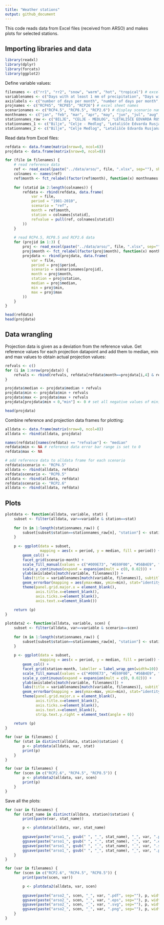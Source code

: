 ```yaml
---
title: "Weather stations"
output: github_document
---
```


This code reads data from Excel files (received from ARSO) and makes plots for 
selected stations.

## Importing libraries and data

```r
library(readxl)
library(dplyr)
library(forcats)
library(ggplot2)
```

Define variable values:

```r
filenames <- c("rr1", "rr2", "snow", "warm", "hot", "tropical") # excel file names
variablenames <- c("Days with at least 1 mm of precipitation", "Days with at least 20 mm of precipitation", "Days with snow", expression("Warm days (T"["max"]*" \u2265 25\u00B0C)"), expression("Hot days (T"["max"]*" \u2265 30\u00B0C)"), expression("Tropical nights (T"["min"]*" \u2265 20\u00B0C)")) # display variable names
axislabels <- c("number of days per month", "number of days per month", "number of days per month", "number of days per month", "number of days per month", "number of nights per month")
projnames <- c("RCP45", "RCP85", "RCP26") # excel sheet names
scenarionames <- c("RCP4.5", "RCP8.5", "RCP2.6") # display scenario names
monthnames <- c("jan", "feb", "mar", "apr", "may", "jun", "jul", "aug", "sep", "oct", "nov", "dec")
stationnames_raw <- c("BILJE", "CELJE - MEDLOG", "LETALIŠČE EDVARDA RUSJANA MARIBOR", "LJUBLJANA - BEŽIGRAD", "MURSKA SOBOTA - RAKIČAN", "NOVO MESTO", "PORTOROŽ - LETALIŠČE", "RATEČE", "CERKLJE - LETALIŠČE", "ŠMARTNO PRI SLOVENJ GRADCU")
stationnames_1 <- c("Bilje", "Celje - Medlog", "Letališče Edvarda Rusjana Maribor", "Ljubljana - Bežigrad", "Murska Sobota - Rakičan", "Novo mesto", "Portorož - letališče", "Rateče", "Cerklje - letališče", "Šmartno pri Slovenj Gradcu")
stationnames_2 <- c("Bilje", "Celje Medlog", "Letališče Edvarda Rusjana Maribor", "Ljubljana Bežigrad", "Murska Sobota Rakičan", "Novo mesto", "Portorož letališče", "Rateče", "Cerklje letališče", "Šmartno pri Slovenj Gradcu")
```

Read data from Excel files:

```r
refdata <- data.frame(matrix(nrow=0, ncol=6))
projdata <- data.frame(matrix(nrow=0, ncol=8))

for (file in filenames) {
    # read reference data
    ref <- read_excel(paste("../data/arso/", file, ".xlsx", sep=""), sheet=1)
    colnames <- names(ref)
    ref$month <- fct_relabel(factor(ref$month), function(x) monthnames[as.numeric(x)])
    
    for (statid in 2:length(colnames)) {
        refdata <- rbind(refdata, data.frame(
            var = file,
            period = "1981-2010",
            scenario = "ref",
            month = ref$month,
            station = colnames[statid],
            refvalue = pull(ref, colnames[statid])
        ))
    }
    
    # read RCP4.5, RCP8.5 and RCP2.6 data
    for (projid in 1:3) {
        proj <- read_excel(paste("../data/arso/", file, ".xlsx", sep=""), sheet = projid+1)
        proj$month <- fct_relabel(factor(proj$month), function(x) monthnames[as.numeric(x)])
        projdata <- rbind(projdata, data.frame(
            var = file,
            period = proj$period,
            scenario = scenarionames[projid],
            month = proj$month,
            station = proj$station,
            median = proj$median,
            min = proj$min,
            max = proj$max
        ))
    }
}

head(refdata)
head(projdata)
```

## Data wrangling

Projection data is given as a deviation from the reference value.
Get reference values for each projection datapoint and add them to median, 
min and max values to obtain actual projection values:

```r
refvals <- c()
for (i in 1:nrow(projdata)) {
    refvals <- rbind(refvals, refdata[refdata$month==projdata[i,4] & refdata$station==projdata[i,5] & refdata$var==projdata[i,1], "refvalue"])
}

projdata$median <- projdata$median + refvals
projdata$min <- projdata$min + refvals
projdata$max <- projdata$max + refvals
projdata[projdata$min < 0,"min"] <- 0 # set all negative values of minimum values to zero

head(projdata)
```

Combine reference and projection data frames for plotting:

```r
alldata <- data.frame(matrix(nrow=0, ncol=8))
alldata <- rbind(alldata, projdata)

names(refdata)[names(refdata) == "refvalue"] <- "median"
refdata$min <- NA # reference data error bar range is set to 0
refdata$max <- NA

# add reference data to alldata frame for each scenario
refdata$scenario <- "RCP4.5"
alldata <- rbind(alldata, refdata)
refdata$scenario <- "RCP8.5"
alldata <- rbind(alldata, refdata)
refdata$scenario <- "RCP2.6"
alldata <- rbind(alldata, refdata)
```

## Plots

```r
plotdata <- function(alldata, variable, stat) {
    subset <- filter(alldata, var==variable & station==stat)
    
    for (n in 1:length(stationnames_raw)) {
        subset[subset$station==stationnames_raw[n], "station"] <- stationnames_1[n]
    }
    
    p <- ggplot(data = subset, 
                mapping = aes(x = period, y = median, fill = period)) + 
        geom_col() +
        facet_grid(scenario~month) + 
        scale_fill_manual(values = c("#009E73", "#E69F00", "#56B4E9", "#D55E00")) +
        scale_y_continuous(expand = expansion(mult = c(0, 0.02))) +
        ylab(axislabels[match(variable, filenames)]) + 
        labs(title = variablenames[match(variable, filenames)], subtitle = stationnames_1[match(stat, stationnames_raw)], fill="period") +
        geom_errorbar(mapping = aes(ymax=max, ymin=min), stat="identity", size=0.3, width=0.9) +
        theme(panel.grid.major.x = element_blank(),
              axis.title.x=element_blank(),
              axis.ticks.x=element_blank(),
              axis.text.x=element_blank())
    
    return (p)
}

plotdata2 <- function(alldata, variable, scen) {
    subset <- filter(alldata, var==variable & scenario==scen)
    
    for (m in 1:length(stationnames_raw)) {
        subset[subset$station==stationnames_raw[m], "station"] <- stationnames_2[m]
    }
    
    p <- ggplot(data = subset, 
                mapping = aes(x = period, y = median, fill = period)) + 
        geom_col() +
        facet_grid(station~month, labeller = label_wrap_gen(width=10)) + 
        scale_fill_manual(values = c("#009E73", "#E69F00", "#56B4E9", "#D55E00")) +
        scale_y_continuous(expand = expansion(mult = c(0, 0.02))) +
        ylab(axislabels[match(variable, filenames)]) + 
        labs(title = variablenames[match(variable, filenames)], subtitle = scen, fill="period") +
        geom_errorbar(mapping = aes(ymax=max, ymin=min), stat="identity", size=0.3, width=0.9) +
        theme(panel.grid.major.x = element_blank(),
              axis.title.x=element_blank(),
              axis.ticks.x=element_blank(),
              axis.text.x=element_blank(),
              strip.text.y.right = element_text(angle = 0))
    
    return (p)
}
```

```r
for (var in filenames) {
    for (stat in distinct(alldata, station)$station) {
        p <- plotdata(alldata, var, stat)
        print(p)
    }
}
```

```r
for (var in filenames) {
    for (scen in c("RCP2.6", "RCP4.5", "RCP8.5")) {
        p <- plotdata2(alldata, var, scen)
        print(p)
    }
}
```

Save all the plots:

```r
for (var in filenames) {
    for (stat_name in distinct(alldata, station)$station) {
        print(paste(var, stat_name))

        p <- plotdata(alldata, var, stat_name)
        
        ggsave(paste("arso1_", gsub(" ", "_", stat_name), "_", var, ".pdf", sep=""), p, width=9, height=4, units="in", path="../output/pdf/arso", device=cairo_pdf)
        ggsave(paste("arso1_", gsub(" ", "_", stat_name), "_", var, ".eps", sep=""), p, width=9, height=4, units="in", path="../output/eps/arso", device=cairo_ps)
        ggsave(paste("arso1_", gsub(" ", "_", stat_name), "_", var, ".svg", sep=""), p, width=9, height=4, units="in", path="../output/svg/arso")
        ggsave(paste("arso1_", gsub(" ", "_", stat_name), "_", var, ".png", sep=""), p, width=9, height=4, units="in", path="../output/png/arso", dpi=500)
    }
}
```

```r
for (var in filenames) {
    for (scen in c("RCP2.6", "RCP4.5", "RCP8.5")) {
        print(paste(scen, var))

        p <- plotdata2(alldata, var, scen)
        
        ggsave(paste("arso2_", scen, "_", var, ".pdf", sep=""), p, width=9, height=8, units="in", path="../output/pdf/arso", device=cairo_pdf)
        ggsave(paste("arso2_", scen, "_", var, ".eps", sep=""), p, width=9, height=8, units="in", path="../output/eps/arso", device=cairo_ps)
        ggsave(paste("arso2_", scen, "_", var, ".svg", sep=""), p, width=9, height=8, units="in", path="../output/svg/arso")
        ggsave(paste("arso2_", scen, "_", var, ".png", sep=""), p, width=9, height=8, units="in", path="../output/png/arso", dpi=500)
    }
}
```